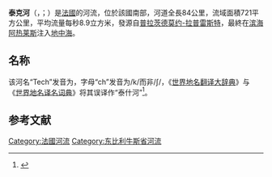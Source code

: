 {{noteTA
|G1=法国地名
|G2=单位
}}
{{Infobox river
  | name              = 泰克河
  | native_name       = Tech
  | image             = Pont du Diable - Céret.JPG
  | image_caption     = 流经[[塞雷_(东比利牛斯省)|塞雷]]的泰克河
  | source1_location  = [[比利牛斯山|比利牛斯山]] 
  | mouth_location    = [[地中海|地中海]]
  | mouth_coordinates = {{coord|42|35|24|N|3|2|43|E|name=Mediterranean Sea-Tech|display=inline,title}}
  | subdivision_type1 = [[世界政區索引|国家]]
  | subdivision_name1 = {{FR}}
  | length            = {{convert|84.5|km|mi|abbr=on}}
  | source1_elevation = ±{{convert|2500|m|ft|abbr=on}}
  | discharge1_avg    = {{convert|9.6|m3/s|cuft/s|abbr=on}}
  | basin_size        = {{convert|750|km2|mi2|abbr=on}}
}}
'''泰克河'''（{{lang-fr|Tech}}，{{IPA-fr|tɛk|-|LL-Q150 (fra)-Fabricio Cardenas (Culex)-Tech.wav}}；{{lang-ca|Tec}}）是[[法國|法國]]的河流，位於該國南部，河道全長84公里，流域面積721平方公里，平均流量每秒8.9立方米，發源自[[普拉茨德莫约-拉普雷斯特|普拉茨德莫约-拉普雷斯特]]，最終在[[滨海阿热莱斯|滨海阿热莱斯]]注入[[地中海|地中海]]。

== 名称 ==
该河名“Tech”发音为{{IPA-fr|tɛk|}}，字母“ch”发音为/k/而非/ʃ/，《[[世界地名翻译大辞典|世界地名翻译大辞典]]》与《[[世界地名译名词典|世界地名译名词典]]》将其误译作“泰什河”<ref>{{Cite web|title=世界地名翻译大辞典|url=https://mall.cnki.net/reference/ref_search.aspx?bid=R200807101&inputText=Tech|access-date=2021-09-25|work=mall.cnki.net|archive-date=2021-09-25|archive-url=https://web.archive.org/web/20210925154314/https://mall.cnki.net/reference/ref_search.aspx?bid=R200807101&inputText=Tech|dead-url=no}}</ref>。

== 参考文献 ==
{{Reflist}}

[[Category:法國河流|Category:法國河流]]
[[Category:东比利牛斯省河流|Category:东比利牛斯省河流]]
{{France-geo-stub}}